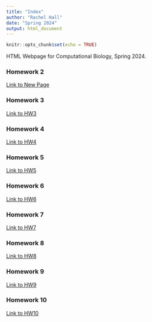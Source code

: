 ```yaml
---
title: "Index"
author: "Rachel Hall"
date: "Spring 2024"
output: html_document
---
```


```r
knitr::opts_chunk$set(echo = TRUE)
```

HTML Webpage for Computational Biology, Spring 2024. 

### Homework 2
[Link to New Page](newpage.html)

### Homework 3
[Link to HW3](HW3.html)

### Homework 4
[Link to HW4](HW4.html)

### Homework 5
[Link to HW5](Homework5.html)

### Homework 6
[Link to HW6](Homework6.html)

### Homework 7
[Link to HW7](Homework7.html)

### Homework 8
[Link to HW8](Homework8.html)

### Homework 9
[Link to HW9](Homework9.html)

### Homework 10
[Link to HW10](Homework10.html)